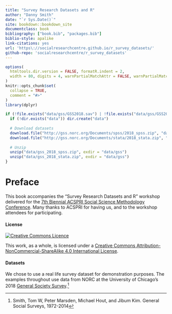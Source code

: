 ```yaml
--- 
title: "Survey Research Datasets and R"
author: "Danny Smith"
date: "`r Sys.Date()`"
site: bookdown::bookdown_site
documentclass: book
bibliography: ["book.bib", "packages.bib"]
biblio-style: apalike
link-citations: yes
url: 'https\://socialresearchcentre.github.io/r_survey_datasets/'
github-repo: 'socialresearchcentre/r_survey_datasets'
---
```


```r
options(
  htmltools.dir.version = FALSE, formatR.indent = 2,
  width = 80, digits = 4, warnPartialMatchAttr = FALSE, warnPartialMatchDollar = FALSE
)
knitr::opts_chunk$set(
  collapse = TRUE,
  comment = "#>"
)
library(dplyr)
```

```r
if (!file.exists("data/gss/GSS2018.sav") | !file.exists("data/gss/GSS2018.dta")) {
  if (!dir.exists("data")) dir.create("data")
  
  # Download datasets
  download.file("http://gss.norc.org/Documents/spss/2018_spss.zip", "data/gss_2018_spss.zip")
  download.file("http://gss.norc.org/Documents/stata/2018_stata.zip", "data/gss_2018_stata.zip")
  
  # Unzip
  unzip("data/gss_2018_spss.zip", exdir = "data/gss")
  unzip("data/gss_2018_stata.zip", exdir = "data/gss")
}
```

# Preface {-}

This book accompanies the "Survey Research Datasets and R" workshop delivered for the [7th Biennial ACSPRI Social Science Methodology Conference](https://conferences.acspri.org.au/2020/). Many thanks to ACSPRI for having us, and to the workshop attendees for participating.

#### License {-}

<a rel="license" href="http://creativecommons.org/licenses/by-nc-sa/4.0/"><img alt="Creative Commons Licence" style="border-width:0" src="https://i.creativecommons.org/l/by-nc-sa/4.0/88x31.png" /></a>

This work, as a whole, is licensed under a <a rel="license" href="http://creativecommons.org/licenses/by-nc-sa/4.0/">Creative Commons Attribution-NonCommercial-ShareAlike 4.0 International License</a>.

#### Datasets {-}

We chose to use a real life survey dataset for demonstration purposes. The examples throughout use data from NORC at the University of Chicago's 2018 [General Society Survey](http://gss.norc.org/Get-The-Data).^[Smith, Tom W, Peter Marsden, Michael Hout, and Jibum Kim. General Social Surveys, 1972-2014]

